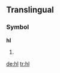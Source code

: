 {{also|HL}}
==Translingual==

===Symbol===
'''hl'''

# {{SI-unit-2|hecto|liter|litre|[[fluid measure]]}}

[[de:hl]]
[[tr:hl]]